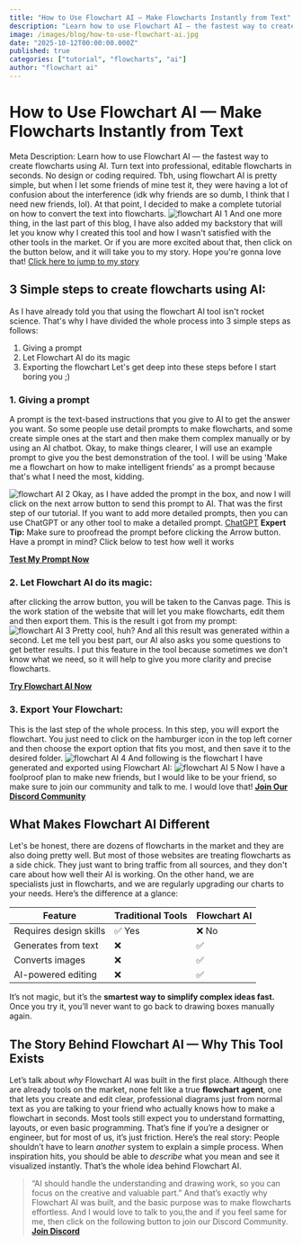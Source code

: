 ```yaml
---
title: "How to Use Flowchart AI — Make Flowcharts Instantly from Text"
description: "Learn how to use Flowchart AI — the fastest way to create flowcharts using AI. Turn text into professional, editable flowcharts in seconds. No design or coding required."
image: /images/blog/how-to-use-flowchart-ai.jpg
date: "2025-10-12T00:00:00.000Z"
published: true
categories: ["tutorial", "flowcharts", "ai"]
author: "flowchart ai"
---
```


# How to Use Flowchart AI — Make Flowcharts Instantly from Text

Meta Description:
Learn how to use Flowchart AI — the fastest way to create flowcharts using AI. Turn text into professional, editable flowcharts in seconds. No design or coding required.
Tbh, using flowchart AI is pretty simple, but when I let some friends of mine test it, they were having a lot of confusion about the interference (idk why friends are so dumb, I think that I need new friends, lol). At that point, I decided to make a complete tutorial on how to convert the text into flowcharts.
![flowchart AI 1](https://cdn.flowchartai.org/flowchart-ai-images/image_1.webp)
And one more thing, in the last part of this blog, I have also added my backstory that will let you know why I created this tool and how I wasn't satisfied with the other tools in the market. Or if you are more excited about that, then click on the button below, and it will take you to my story. Hope you're gonna love that!
[Click here to jump to my story](#the-story-behind-flowchart-ai--why-this-tool-exists)
## 3 Simple steps to create flowcharts using AI:
As I have already told you that using the flowchart AI tool isn't rocket science. That's why I have divided the whole process into 3 simple steps as follows:
1. Giving a prompt
2. Let Flowchart AI do its magic
3. Exporting the flowchart
Let's get deep into these steps before I start boring you ;)
### 1\. Giving a prompt
A prompt is the text-based instructions that you give to AI to get the answer you want. So some people use detail prompts to make flowcharts, and some create simple ones at the start and then make them complex manually or by using an AI chatbot.
Okay, to make things clearer, I will use an example prompt to give you the best demonstration of the tool. I will be using 'Make me a flowchart on how to make intelligent friends' as a prompt because that's what I need the most, kidding.

![flowchart AI 2](https://cdn.flowchartai.org/flowchart-ai-images/image_2.webp)
Okay, as I have added the prompt in the box, and now I will click on the next arrow button to send this prompt to AI.
That was the first step of our tutorial. If you want to add more detailed prompts, then you can use ChatGPT or any other tool to make a detailed prompt.
<a href="https://chat.openai.com" target="_blank" rel="nofollow noopener noreferrer">ChatGPT</a>
**Expert Tip:**
Make sure to proofread the prompt before clicking the Arrow button.
Have a prompt in mind? Click below to test how well it works

**[Test My Prompt Now](https://flowchartai.org)**
### 2\. Let Flowchart AI do its magic:
after clicking the arrow button, you will be taken to the Canvas page. This is the work station of the website that will let you make flowcharts, edit them and then export them.
This is the result i got from my prompt:
![flowchart AI 3](https://cdn.flowchartai.org/flowchart-ai-images/image_3.webp)
Pretty cool, huh? And all this result was generated within a second.
Let me tell you best part, our AI also asks you some questions to get better results. I put this feature in the tool because sometimes we don't know what we need, so it will help to give you more clarity and precise flowcharts.

[**Try Flowchart AI Now**](https://flowchartai.org)
### 3\. Export Your Flowchart:
This is the last step of the whole process. In this step, you will export the flowchart. You just need to click on the hamburger icon in the top left corner and then choose the export option that fits you most, and then save it to the desired folder.
![flowchart AI 4](https://cdn.flowchartai.org/flowchart-ai-images/image_4.webp)
And following is the flowchart I have generated and exported using Flowchart AI:
![flowchart AI 5](https://cdn.flowchartai.org/flowchart-ai-images/image_5.webp)
Now I have a foolproof plan to make new friends, but I would like to be your friend, so make sure to join our community and talk to me. I would love that!
[**Join Our Discord Community**](https://discord.gg/TKc8rP8k)
## **What Makes Flowchart AI Different**
Let's be honest, there are dozens of flowcharts in the market and they are also doing pretty well. But most of those websites are treating flowcharts as a side chick. They just want to bring traffic from all sources, and they don't care about how well their AI is working. On the other hand, we are specialists just in flowcharts, and we are regularly upgrading our charts to your needs.
Here’s the difference at a glance:

| Feature | Traditional Tools | Flowchart AI |
| ---| ---| --- |
| Requires design skills | ✅ Yes | ❌ No |
| Generates from text | ❌ | ✅ |
| Converts images | ❌ | ✅ |
| AI-powered editing | ❌ | ✅ |

It’s not magic, but it’s the **smartest way to simplify complex ideas fast.**
Once you try it, you’ll never want to go back to drawing boxes manually again.
## **The Story Behind Flowchart AI — Why This Tool Exists**
Let’s talk about _why_ Flowchart AI was built in the first place.
Although there are already tools on the market, none felt like a true **flowchart agent**, one that lets you create and edit clear, professional diagrams just from normal text as you are talking to your friend who actually knows how to make a flowchart in seconds.
Most tools still expect you to understand formatting, layouts, or even basic programming. That’s fine if you’re a designer or engineer, but for most of us, it’s just friction.
Here’s the real story:
People shouldn’t have to learn _another_ system to explain a simple process. When inspiration hits, you should be able to _describe_ what you mean and see it visualized instantly.
That’s the whole idea behind Flowchart AI.
> “AI should handle the understanding and drawing work, so you can focus on the creative and valuable part.”
And that’s exactly why Flowchart AI was built, and the basic purpose was to make flowcharts effortless.
And I would love to talk to you,the and if you feel same for me, then click on the following button to join our Discord Community.
[**Join Discord**](https://discord.gg/TKc8rP8k)